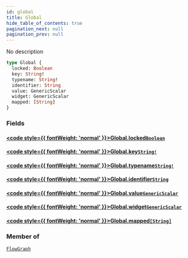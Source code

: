 ```yaml
---
id: global
title: Global
hide_table_of_contents: true
pagination_next: null
pagination_prev: null
---
```








No description

```graphql
type Global {
  locked: Boolean
  key: String!
  typename: String!
  identifier: String
  value: GenericScalar
  widget: GenericScalar
  mapped: [String]
}
```


### Fields

#### [<code style={{ fontWeight: 'normal' }}>Global.<b>locked</b></code>](#)<Bullet />[`Boolean`](/docs/schemas/fluss/scalars/boolean) <Badge class="secondary" text="scalar"/>
> 
> 

#### [<code style={{ fontWeight: 'normal' }}>Global.<b>key</b></code>](#)<Bullet />[`String!`](/docs/schemas/fluss/scalars/string) <Badge class="secondary" text="non-null"/> <Badge class="secondary" text="scalar"/>
> 
> 

#### [<code style={{ fontWeight: 'normal' }}>Global.<b>typename</b></code>](#)<Bullet />[`String!`](/docs/schemas/fluss/scalars/string) <Badge class="secondary" text="non-null"/> <Badge class="secondary" text="scalar"/>
> 
> 

#### [<code style={{ fontWeight: 'normal' }}>Global.<b>identifier</b></code>](#)<Bullet />[`String`](/docs/schemas/fluss/scalars/string) <Badge class="secondary" text="scalar"/>
> 
> 

#### [<code style={{ fontWeight: 'normal' }}>Global.<b>value</b></code>](#)<Bullet />[`GenericScalar`](/docs/schemas/fluss/scalars/generic-scalar) <Badge class="secondary" text="scalar"/>
> 
> 

#### [<code style={{ fontWeight: 'normal' }}>Global.<b>widget</b></code>](#)<Bullet />[`GenericScalar`](/docs/schemas/fluss/scalars/generic-scalar) <Badge class="secondary" text="scalar"/>
> 
> 

#### [<code style={{ fontWeight: 'normal' }}>Global.<b>mapped</b></code>](#)<Bullet />[`[String]`](/docs/schemas/fluss/scalars/string) <Badge class="secondary" text="list"/> <Badge class="secondary" text="scalar"/>
> 
> 



### Member of

[`FlowGraph`](/docs/schemas/fluss/objects/flow-graph)  <Badge class="secondary" text="object"/>



